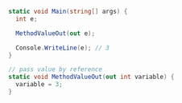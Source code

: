 ```csharp
static void Main(string[] args) {
  int e;

  MethodValueOut(out e);

  Console.WriteLine(e); // 3
}

// pass value by reference
static void MethodValueOut(out int variable) {
  variable = 3;
}
```
